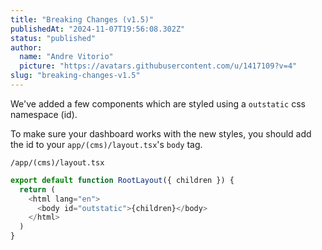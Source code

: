 ```yaml
---
title: "Breaking Changes (v1.5)"
publishedAt: "2024-11-07T19:56:08.302Z"
status: "published"
author:
  name: "Andre Vitorio"
  picture: "https://avatars.githubusercontent.com/u/1417109?v=4"
slug: "breaking-changes-v1.5"
---
```


We've added a few components which are styled using a `outstatic` css namespace (id).

To make sure your dashboard works with the new styles, you should add the id to your `app/(cms)/layout.tsx`'s `body` tag.

`/app/(cms)/layout.tsx`

```javascript
export default function RootLayout({ children }) {
  return (
    <html lang="en">
      <body id="outstatic">{children}</body>
    </html>
  )
}
```